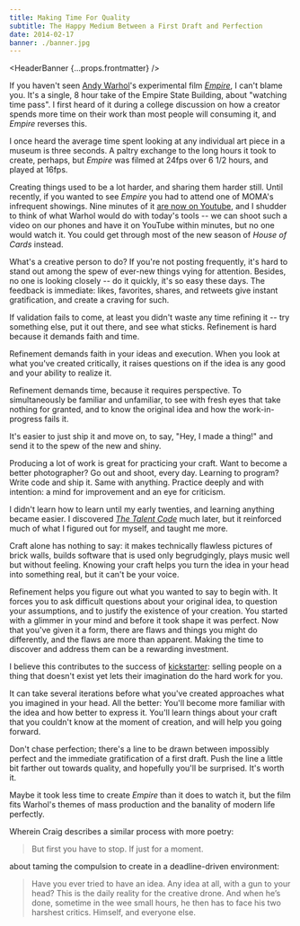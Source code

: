 ```yaml
---
title: Making Time For Quality
subtitle: The Happy Medium Between a First Draft and Perfection
date: 2014-02-17
banner: ./banner.jpg
---
```


<HeaderBanner {...props.frontmatter} />
<Section>

If you haven't seen [Andy Warhol][warhol]'s experimental film *[Empire][]*, I can't blame you.  It's a single, 8 hour take of the Empire State Building, about "watching time pass".  I first heard of it during a college discussion on how a creator spends more time on their work than most people will consuming it, and *Empire* reverses this.

<Aside>

I once heard the average time spent looking at any individual art piece in a museum is three seconds. A paltry exchange to the long hours it took to create, perhaps, but *Empire* was filmed at 24fps over 6 1/2 hours, and played at 16fps.

</Aside>

[warhol]: https://en.wikipedia.org/wiki/Andy_Warhol
[empire]: https://en.wikipedia.org/wiki/Empire_(1964_film)

Creating things used to be a lot harder, and sharing them harder still.  Until recently, if you wanted to see *Empire* you had to attend one of MOMA's infrequent showings.  Nine minutes of it [are now on Youtube][empire-youtube], and I shudder to think of what Warhol would do with today's tools -- we can shoot such a video on our phones and have it on YouTube within minutes, but no one would watch it.  You could get through most of the new season of *House of Cards* instead.

[empire-youtube]: https://www.youtube.com/watch?v=-sSsWj2HWk0

What's a creative person to do?  If you're not posting frequently, it's hard to stand out among the spew of ever-new things vying for attention.  Besides, no one is looking closely -- do it quickly, it's so easy these days.  The feedback is immediate: likes, favorites, shares, and retweets give instant gratification, and create a craving for such.

If validation fails to come, at least you didn't waste any time refining it -- try something else, put it out there, and see what sticks.  Refinement is hard because it demands faith and time.

Refinement demands faith in your ideas and execution.  When you look at what you've created critically, it raises questions on if the idea is any good and your ability to realize it.

Refinement demands time, because it requires perspective.  To simultaneously be familiar and unfamiliar, to see with fresh eyes that take nothing for granted, and to know the original idea and how the work-in-progress fails it.

It's easier to just ship it and move on, to say, "Hey, I made a thing!" and send it to the spew of the new and shiny.

Producing a lot of work is great for practicing your craft.  Want to become a better photographer?  Go out and shoot, every day.  Learning to program?  Write code and ship it.  Same with anything.  Practice deeply and with intention: a mind for improvement and an eye for criticism.

<Aside>

I didn't learn how to learn until my early twenties, and learning anything became easier.  I discovered *[The Talent Code](http://thetalentcode.com/book/)* much later, but it reinforced much of what I figured out for myself, and taught me more.

</Aside>

Craft alone has nothing to say: it makes technically flawless pictures of brick walls, builds software that is used only begrudgingly, plays music well but without feeling.  Knowing your craft helps you turn the idea in your head into something real, but it can't be your voice.

Refinement helps you figure out what you wanted to say to begin with.  It forces you to ask difficult questions about your original idea, to question your assumptions, and to justify the existence of your creation.  You started with a glimmer in your mind and before it took shape it was perfect.  Now that you've given it a form, there are flaws and things you might do differently, and the flaws are more than apparent.  Making the time to discover and address them can be a rewarding investment.

<Aside>

I believe this contributes to the success of [kickstarter](https://www.kickstarter.com/blog/kickstarter-is-not-a-store): selling people on a thing that doesn't exist yet lets their imagination do the hard work for you.

</Aside>

It can take several iterations before what you've created approaches what you imagined in your head.  All the better: You'll become more familiar with the idea and how better to express it.  You'll learn things about your craft that you couldn't know at the moment of creation, and will help you going forward.

Don't chase perfection; there's a line to be drawn between impossibly perfect and the immediate gratification of a first draft.  Push the line a little bit farther out towards quality, and hopefully you'll be surprised.  It's worth it.

Maybe it took less time to create *Empire* than it does to watch it, but the film fits Warhol's themes of mass production and the banality of modern life perfectly.

</Section>
<Footer>
<FooterSection title="Further Reading">
<FurtherReading
  title="Pull Back"
  href="http://craigmod.com/sputnik/pull_back/">

Wherein Craig describes a similar process with more poetry:

> But first you have to stop. If just for a moment.

</FurtherReading>
<FurtherReading
    title="A Short Lesson in Perspective"
    href="https://www.davidairey.com/linds-redding-perspective">

about taming the compulsion to create in a deadline-driven environment:

> Have you ever tried to have an idea. Any idea at all, with a gun to your head? This is the daily reality for the creative drone. And when he’s done, sometime in the wee small hours, he then has to face his two harshest critics. Himself, and everyone else.

</FurtherReading>
</FooterSection>
<Colophon {...props.colophon} />
</Footer>